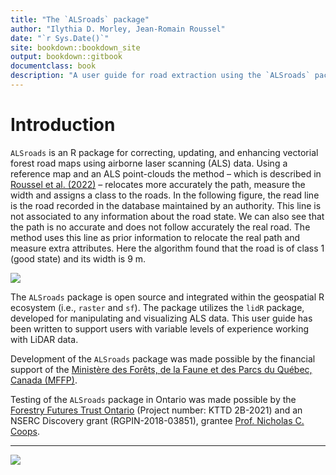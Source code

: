 ```yaml
---
title: "The `ALSroads` package"
author: "Ilythia D. Morley, Jean-Romain Roussel"
date: "`r Sys.Date()`"
site: bookdown::bookdown_site
output: bookdown::gitbook
documentclass: book
description: "A user guide for road extraction using the `ALSroads` package"
---
```


# Introduction {#sec-introduction}

`ALSroads` is an R package for correcting, updating, and enhancing vectorial forest road maps using airborne laser scanning (ALS) data. Using a reference map and an ALS point-clouds the method -- which is described in [Roussel et al. (2022)](https://www.sciencedirect.com/science/article/pii/S1569843222002084#d1e1483) -- relocates more accurately the path, measure the width and assigns a class to the roads. In the following figure, the read line is the road recorded in the database maintained by an authority. This line is not associated to any information about the road state. We can also see that the path is no accurate and does not follow accurately the real road. The method uses this line as prior information to relocate the real path and measure extra attributes. Here the algorithm found that the road is of class 1 (good state) and its width is 9 m.

![](images/screenshot.png)

The `ALSroads` package is open source and integrated within the geospatial R ecosystem (i.e., `raster` and `sf`). The package utilizes the `lidR` package, developed for manipulating and visualizing ALS data. This user guide has been written to support users with variable levels of experience working with LiDAR data.

Development of the `ALSroads` package was made possible by the financial support of the [Ministère des Forêts, de la Faune et des Parcs du Québec, Canada (MFFP)](https://mffp.gouv.qc.ca/).

Testing of the `ALSroads` package in Ontario was made possible by the [Forestry Futures Trust Ontario](http://www.forestryfutures.ca/) (Project number: KTTD 2B-2021) and an NSERC Discovery grant (RGPIN-2018-03851), grantee [Prof. Nicholas C. Coops](https://forestry.ubc.ca/faculty-profile/nicholas-coops/).

-----------------------------

![](images/logos.png)

